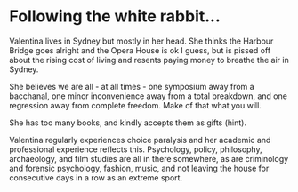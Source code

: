# Following the white rabbit...

Valentina lives in Sydney but mostly in her head. She thinks the
Harbour Bridge goes alright and the Opera House is ok I guess,
but is pissed off about the rising cost of living and resents
paying money to breathe the air in Sydney.

She believes we are all - at all times - one symposium away from a
bacchanal, one minor inconvenience away from a total breakdown,
and one regression away from complete freedom. Make of that what
you will.

She has too many books, and kindly accepts them as gifts (hint).

Valentina regularly experiences choice paralysis and her academic
and professional experience reflects this. Psychology, policy,
philosophy, archaeology, and film studies are all in there
somewhere, as are criminology and forensic psychology, fashion,
music, and not leaving the house for consecutive days in a row as
an extreme sport.
